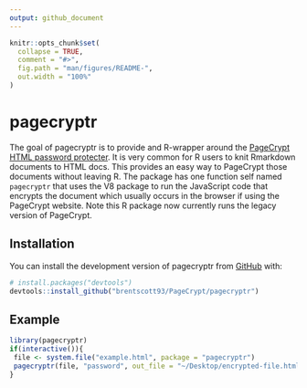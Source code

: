 ```yaml
---
output: github_document
---
```


<!-- README.md is generated from README.Rmd. Please edit that file -->

```r
knitr::opts_chunk$set(
  collapse = TRUE,
  comment = "#>",
  fig.path = "man/figures/README-",
  out.width = "100%"
)
```

# pagecryptr

<!-- badges: start -->
<!-- badges: end -->

The goal of pagecryptr is to provide and R-wrapper around the [PageCrypt HTML password protecter](https://www.maxlaumeister.com/pagecrypt/). It is very common for R users to knit Rmarkdown documents to HTML docs. This provides an easy way to PageCrypt those documents without leaving R. The package has one function self named `pagecryptr` that uses the V8 package to run the JavaScript code that encrypts the document which usually occurs in the browser if using the PageCrypt website. Note this R package now currently runs the legacy version of PageCrypt.

## Installation

You can install the development version of pagecryptr from [GitHub](https://github.com/) with:

``` r
# install.packages("devtools")
devtools::install_github("brentscott93/PageCrypt/pagecryptr")
```


## Example

```r
library(pagecryptr)
if(interactive()){
 file <- system.file("example.html", package = "pagecryptr")
 pagecryptr(file, "password", out_file = "~/Desktop/encrypted-file.html")
}
```

